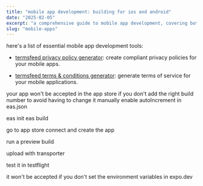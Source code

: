 ```yaml
---
title: "mobile app development: building for ios and android"
date: "2025-02-05"
excerpt: "a comprehensive guide to mobile app development, covering both ios and android platforms"
slug: "mobile-apps"
---
```


here's a list of essential mobile app development tools:

- [termsfeed privacy policy generator](https://www.termsfeed.com/privacy-policy-generator/): create compliant privacy policies for your mobile apps.

- [termsfeed terms & conditions generator](https://www.termsfeed.com/terms-conditions-generator/): generate terms of service for your mobile applications.

your app won't be accepted in the app store if you don't add the right build number to avoid having to change it manually enable autoIncrement in eas.json

eas init
eas build

go to app store connect and create the app

run a preview build

upload with transporter

test it in testflight

it won't be accepted if you don't set the environment variables in expo.dev